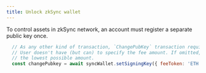 ```yaml
---
title: Unlock zkSync wallet
---
```


To control assets in zkSync network, an account must register a separate public key once.

```js
  // As any other kind of transaction, `ChangePubKey` transaction requires fee.
  // User doesn't have (but can) to specify the fee amount. If omitted, library will query zkSync node for
  // the lowest possible amount.
  const changePubkey = await syncWallet.setSigningKey({ feeToken: 'ETH', ethAuthType: 'ECDSA' });

```
